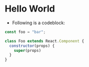# Hello World

- Following is a codeblock:

```javascript
const foo = "bar";

class Foo extends React.Component {
  constructor(props) {
    super(props)
  }
}
```
